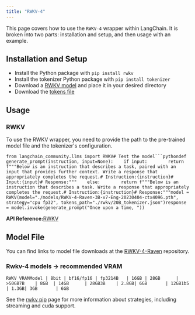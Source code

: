 ```yaml
---
title: "RWKV-4"
---
```


This page covers how to use the `RWKV-4` wrapper within LangChain. It is broken into two parts: installation and setup, and then usage with an example.

## Installation and Setup

* Install the Python package with `pip install rwkv`
* Install the tokenizer Python package with `pip install tokenizer`
* Download a [RWKV model](https://huggingface.co/BlinkDL/rwkv-4-raven/tree/main) and place it in your desired directory
* Download the [tokens file](https://raw.githubusercontent.com/BlinkDL/ChatRWKV/main/20B_tokenizer.json)

## Usage

### RWKV

To use the RWKV wrapper, you need to provide the path to the pre-trained model file and the tokenizer's configuration.

````
from langchain_community.llms import RWKV# Test the model```pythondef generate_prompt(instruction, input=None):    if input:        return f"""Below is an instruction that describes a task, paired with an input that provides further context. Write a response that appropriately completes the request.# Instruction:{instruction}# Input:{input}# Response:"""    else:        return f"""Below is an instruction that describes a task. Write a response that appropriately completes the request.# Instruction:{instruction}# Response:"""model = RWKV(model="./models/RWKV-4-Raven-3B-v7-Eng-20230404-ctx4096.pth", strategy="cpu fp32", tokens_path="./rwkv/20B_tokenizer.json")response = model.invoke(generate_prompt("Once upon a time, "))
````

**API Reference:**[RWKV](https://python.langchain.com/api_reference/community/llms/langchain_community.llms.rwkv.RWKV.html)

## Model File

You can find links to model file downloads at the [RWKV-4-Raven](https://huggingface.co/BlinkDL/rwkv-4-raven/tree/main) repository.

### Rwkv-4 models -> recommended VRAM

```
RWKV VRAMModel | 8bit | bf16/fp16 | fp3214B   | 16GB | 28GB      | >50GB7B    | 8GB  | 14GB      | 28GB3B    | 2.8GB| 6GB       | 12GB1b5   | 1.3GB| 3GB       | 6GB
```

See the [rwkv pip](https://pypi.org/project/rwkv/) page for more information about strategies, including streaming and cuda support.

